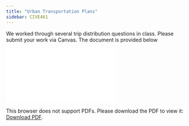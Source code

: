 ```yaml
---
title: "Urban Transportation Plans"
sidebar: CIVE461
---
```


We worked through several trip distribution questions in class. Please submit your work via Canvas. The document is provided below

<object data="CIVE461_Trip_Distribution_In_Class.pdf" type="application/pdf" width="100%" height="700px">
    <embed src="CIVE461_Trip_Distribution_In_Class.pdf">
        <p>This browser does not support PDFs. Please download the PDF to view it: <a href="CIVE461_Trip_Distribution_In_Class.pdf">Download PDF</a>.</p>
    </embed>
</object>